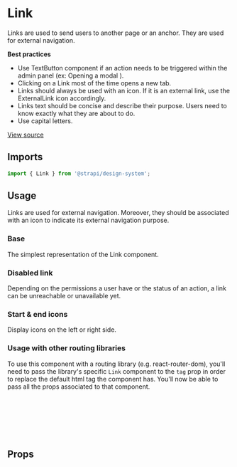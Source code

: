 

<Meta of={LinkStories} />

# Link

Links are used to send users to another page or an anchor. They are used for external navigation.

**Best practices**

- Use TextButton component if an action needs to be triggered within the admin panel (ex: Opening a modal ).
- Clicking on a Link most of the time opens a new tab.
- Links should always be used with an icon. If it is an external link, use the ExternalLink icon accordingly.
- Links text should be concise and describe their purpose. Users need to know exactly what they are about to do.
- Use capital letters.

[View source](https://github.com/strapi/design-system/tree/main/packages/design-system/src/Link)

## Imports

```js
import { Link } from '@strapi/design-system';
```

## Usage

Links are used for external navigation. Moreover, they should be associated with an icon to indicate its external
navigation purpose.

### Base

The simplest representation of the Link component.

<Canvas of={LinkStories.Base} />

### Disabled link

Depending on the permissions a user have or the status of an action, a link can be unreachable or unavailable yet.

<Canvas of={LinkStories.Disabled} />

### Start & end icons

Display icons on the left or right side.

<Canvas of={LinkStories.Icons} />

### Usage with other routing libraries

To use this component with a routing library (e.g. react-router-dom), you'll need to pass the library's specific `Link`
component to the `tag` prop in order to replace the default html tag the component has. You'll now be able to pass all
the props associated to that component.

```jsx
import { Link } from '@strapi/design-system';
import { NavLink } from 'my-routing-library';

<Link as={NavLink} to="/home">
  Home
</Link>;
```

## Props

<ArgTypes of={Link} />
